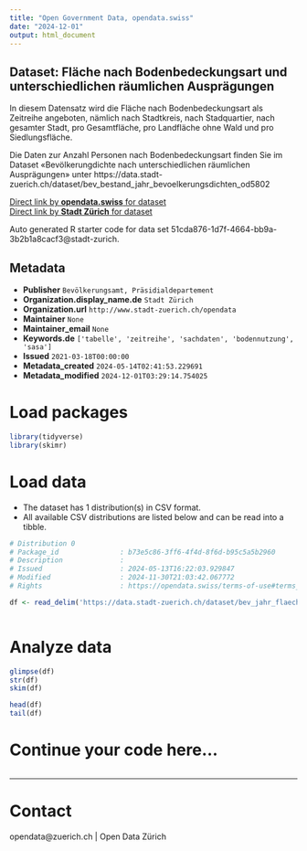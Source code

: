 ```yaml
---
title: "Open Government Data, opendata.swiss"
date: "2024-12-01"
output: html_document
---
```


## Dataset: Fläche nach Bodenbedeckungsart und unterschiedlichen räumlichen Ausprägungen


In diesem Datensatz wird die Fläche nach Bodenbedeckungsart als Zeitreihe angeboten, nämlich nach Stadtkreis, nach Stadquartier, nach gesamter Stadt, pro Gesamtfläche, pro Landfläche ohne Wald und pro Siedlungsfläche.

Die Daten zur Anzahl Personen nach Bodenbedeckungsart finden Sie im Dataset «Bevölkerungdichte nach unterschiedlichen räumlichen Ausprägungen» unter https://data.stadt-zuerich.ch/dataset/bev_bestand_jahr_bevoelkerungsdichten_od5802


[Direct link by **opendata.swiss** for dataset](https://opendata.swiss/de/dataset/flache-nach-bodenbedeckungsart-und-unterschiedlichen-raumlichen-auspragungen)<br>
[Direct link by **Stadt Zürich** for dataset](https://data.stadt-zuerich.ch/dataset/bev_jahr_flaechen_bodenbedeckungsart_od5803)

Auto generated R starter code for data set 51cda876-1d7f-4664-bb9a-3b2b1a8cacf3@stadt-zurich.

## Metadata

- **Publisher** `Bevölkerungsamt, Präsidialdepartement`
- **Organization.display_name.de** `Stadt Zürich`
- **Organization.url** `http://www.stadt-zuerich.ch/opendata`
- **Maintainer** `None`
- **Maintainer_email** `None`
- **Keywords.de** `['tabelle', 'zeitreihe', 'sachdaten', 'bodennutzung', 'sasa']`
- **Issued** `2021-03-18T00:00:00`
- **Metadata_created** `2024-05-14T02:41:53.229691`
- **Metadata_modified** `2024-12-01T03:29:14.754025`


# Load packages

```r

library(tidyverse)
library(skimr)

```

# Load data

-   The dataset has 1 distribution(s) in CSV format.
-   All available CSV distributions are listed below and can be read into a tibble.

```r

# Distribution 0
# Package_id               : b73e5c86-3ff6-4f4d-8f6d-b95c5a5b2960
# Description              : 
# Issued                   : 2024-05-13T16:22:03.929847
# Modified                 : 2024-11-30T21:03:42.067772
# Rights                   : https://opendata.swiss/terms-of-use#terms_open

df <- read_delim('https://data.stadt-zuerich.ch/dataset/bev_jahr_flaechen_bodenbedeckungsart_od5803/download/BEV580OD5803.csv')



```

# Analyze data

```r

glimpse(df)
str(df)
skim(df)

head(df)
tail(df)

```

# Continue your code here...

```r

```

------------------------------------------------------------------------

# Contact

opendata@zuerich.ch | Open Data Zürich
